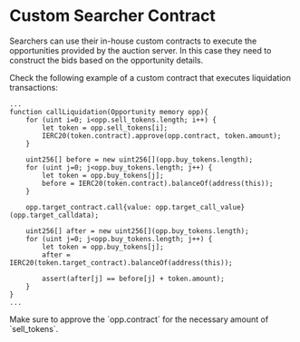 
# Custom Searcher Contract

Searchers can use their in-house custom contracts to execute the opportunities provided by the auction server.
In this case they need to construct the bids based on the opportunity details.

Check the following example of a custom contract that executes liquidation transactions:

```solidity copy
...
function callLiquidation(Opportunity memory opp){
    for (uint i=0; i<opp.sell_tokens.length; i++) {
        let token = opp.sell_tokens[i];
        IERC20(token.contract).approve(opp.contract, token.amount);
    }

    uint256[] before = new uint256[](opp.buy_tokens.length);
    for (uint j=0; j<opp.buy_tokens.length; j++) {
        let token = opp.buy_tokens[j];
        before = IERC20(token.contract).balanceOf(address(this));
    }

    opp.target_contract.call{value: opp.target_call_value}(opp.target_calldata);

    uint256[] after = new uint256[](opp.buy_tokens.length);
    for (uint j=0; j<opp.buy_tokens.length; j++) {
        let token = opp.buy_tokens[j];
        after = IERC20(token.target_contract).balanceOf(address(this));

        assert(after[j] == before[j] + token.amount);
    }
}
...
```

<Callout type="info" emoji="ℹ️">
  Make sure to approve the `opp.contract` for the necessary amount of
  `sell_tokens`.
</Callout>
